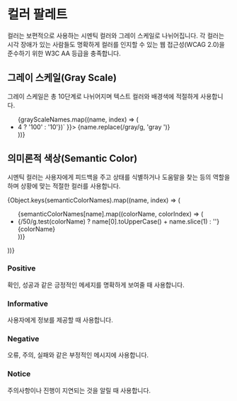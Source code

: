 
<Meta title="Styles/Colors" />

# 컬러 팔레트

컬러는 보편적으로 사용하는 시멘틱 컬러와 그레이 스케일로 나뉘어집니다. 각 컬러는 시각 장애가 있는 사람들도 명확하게 컬러를 인지할 수 있는 웹 접근성(WCAG 2.0)을 준수하기 위한 W3C AA 등급을 충족합니다.

## 그레이 스케일(Gray Scale)

그레이 스케일은 총 10단계로 나뉘어지며 텍스트 컬러와 배경색에 적절하게 사용합니다.

<Story name="Grey Scale">
  <ul
    style={{
      margin: 0,
      padding: 0,
      display: 'grid',
      gap: '10px',
      gridTemplateColumns: 'repeat(5, 246px)',
    }}
  >
    {grayScaleNames.map((name, index) => (
      <li key={index} style={{ listStyle: 'none' }}>
        <div
          style={{
            width: '246px',
            height: '160px',
            backgroundColor: `var(--lubycon-${name})`,
            borderRadius: '8px',
            padding: '14px',
            boxSizing: 'border-box',
          }}
        >
          <Text style={{ color: `var(--lubycon-gray${index > 4 ? '100' : '10'})` }}>
            {name.replace(/gray/g, 'gray ')}
          </Text>
        </div>
      </li>
    ))}
  </ul>
  <Spacing size={120} />
</Story>

## 의미론적 색상(Semantic Color)

시멘틱 컬러는 사용자에게 피드백을 주고 상태를 식별하거나 도움말을 찾는 등의 역할을 하며 상황에 맞는 적절한 컬러를 사용합니다.

<Story name="Semantic Colors">
  <div style={{ display: 'grid', gap: '40px', gridTemplateColumns: 'repeat(2, 615px)' }}>
    {Object.keys(semanticColorNames).map((name, index) => (
      <ul
        key={index}
        style={{
          margin: 0,
          padding: 0,
          display: 'grid',
          gap: '10px',
          gridTemplateColumns: '302px 302px',
          gridTemplateRows: '75px 75px',
          gridTemplateAreas: `
            'a b'
            'a c'
          `,
        }}
      >
        {semanticColorNames[name].map((colorName, colorIndex) => (
          <li
            key={colorIndex}
            style={{
              listStyle: 'none',
              width: '302px',
              height: `${/50/g.test(colorName) ? '160px' : '75px'}`,
              backgroundColor: `var(--lubycon-${colorName})`,
              borderRadius: '8px',
              padding: '14px',
              boxSizing: 'border-box',
              gridArea: `${indexMap[colorIndex]}`,
            }}
          >
            <Text as="div" typography="subtitle" style={{ color: 'var(--lubycon-gray10' }}>
              {/50/g.test(colorName) ? name[0].toUpperCase() + name.slice(1) : ''}
            </Text>
            <Text
              typography="caption"
              style={{ color: `${/40/g.test(colorName) ? colors.gray100 : colors.gray10}` }}
            >
              {colorName}
            </Text>
          </li>
        ))}
      </ul>
    ))}
  </div>
</Story>

### Positive

확인, 성공과 같은 긍정적인 메세지를 명확하게 보여줄 때 사용합니다.

### Informative

사용자에게 정보를 제공할 때 사용합니다.

### Negative

오류, 주의, 실패와 같은 부정적인 메시지에 사용합니다.

### Notice

주의사항이나 진행이 지연되는 것을 알릴 때 사용합니다.
